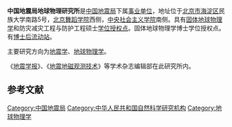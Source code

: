 '''中国地震局地球物理研究所'''是[[中国地震局|中国地震局]]下属[[事业单位|事业单位]]，地址位于[[北京市|北京市]][[海淀区|海淀区]]民族大学南路5号，[[北京舞蹈学院|北京舞蹈学院]]西侧，[[中央社会主义学院|中央社会主义学院]]南侧。具有[[固体地球物理学|固体地球物理学]]和防灾减灾工程与防护工程硕士[[学位授权点|学位授权点]]。固体地球物理学博士学位授权点。有[[博士后流动站|博士后流动站]]。

主要研究方向为[[地震学|地震学]]、[[地球物理学|地球物理学]]。

《[[地震学报|地震学报]]》、《[[地震地磁观测技术|地震地磁观测技术]]》等学术杂志编辑部在此研究所内。

== 参考文献 ==
{{Reflist}}

{{中国地震局组织}}
[[Category:中国地震局|Category:中国地震局]]
[[Category:中华人民共和国自然科学研究机构|Category:中华人民共和国自然科学研究机构]]
[[Category:地球物理学|Category:地球物理学]]